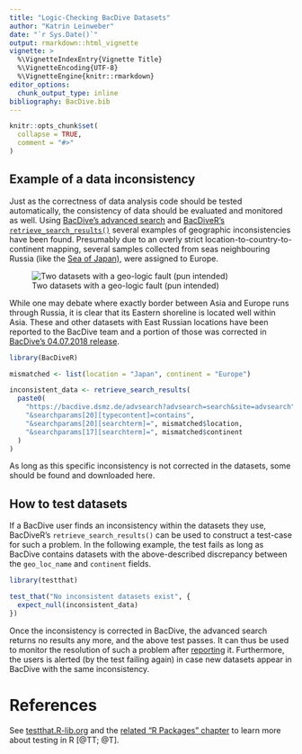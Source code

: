 ```yaml
---
title: "Logic-Checking BacDive Datasets"
author: "Katrin Leinweber"
date: "`r Sys.Date()`"
output: rmarkdown::html_vignette
vignette: >
  %\VignetteIndexEntry{Vignette Title}
  %\VignetteEncoding{UTF-8}
  %\VignetteEngine{knitr::rmarkdown}
editor_options: 
  chunk_output_type: inline
bibliography: BacDive.bib
---
```


```r
knitr::opts_chunk$set(
  collapse = TRUE,
  comment = "#>"
)
```

## Example of a data inconsistency

Just as the correctness of data analysis code should be tested automatically, the
consistency of data should be evaluated and monitored as well. Using [BacDive's advanced search](https://bacdive.dsmz.de/AdvSearch)
and [BacDiveR's `retrieve_search_results()`](https://tibhannover.github.io/BacDiveR/reference/retrieve_search_results.html)
several examples of geographic inconsistencies have been found. Presumably due to
an overly strict location-to-country-to-continent mapping, several samples collected
from seas neighbouring Russia (like the [Sea of Japan)](https://bacdive.dsmz.de/advsearch?site=advsearch&searchparams[20][typecontent]=contains&searchparams[20][searchterm]=Sea+of+Japan&searchparams[17][searchterm]=Europe&advsearch=search),
were assigned to Europe.

![Two datasets with a geo-logic fault (pun intended)](BacDive-geo-logic-fault.png)

While one may debate where exactly border between Asia and Europe runs through Russia,
it is clear that its Eastern shoreline is located well within Asia. These and
other datasets with East Russian locations have been reported to the BacDive team
and a portion of those was corrected in [BacDive's 04.07.2018 release](https://bacdive.dsmz.de/news).

```r
library(BacDiveR)

mismatched <- list(location = "Japan", continent = "Europe")

inconsistent_data <- retrieve_search_results(
  paste0(
    "https://bacdive.dsmz.de/advsearch?advsearch=search&site=advsearch",
    "&searchparams[20][typecontent]=contains",
    "&searchparams[20][searchterm]=", mismatched$location,
    "&searchparams[17][searchterm]=", mismatched$continent
  )
)
```

As long as this specific inconsistency is not corrected in the datasets,
some should be found and downloaded here.


## How to test datasets

If a BacDive user finds an inconsistency within the datasets they use, BacDiveR's
`retrieve_search_results()` can be used to construct a test-case for such a problem.
In the following example, the test fails as long as BacDive contains datasets with
the above-described discrepancy between the `geo_loc_name` and `continent` fields.

```r
library(testthat)

test_that("No inconsistent datasets exist", {
  expect_null(inconsistent_data)
})
```

Once the inconsistency is corrected in BacDive, the advanced search returns no
results any more, and the above test passes. It can thus be used to monitor the
resolution of such a problem after [reporting](https://bacdive.dsmz.de/?site=contact)
it. Furthermore, the users is alerted (by the test failing again) in case new 
datasets appear in BacDive with the same inconsistency.

# References

See [testthat.R-lib.org](https://testthat.r-lib.org/) and the
[related "R Packages" chapter](http://r-pkgs.had.co.nz/tests.html) to learn
more about testing in R [@TT; @T].
